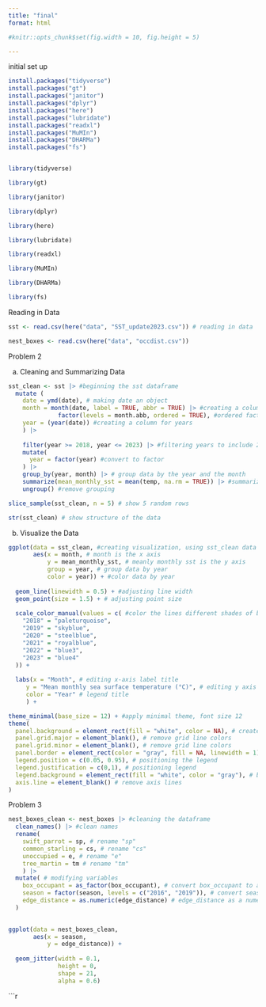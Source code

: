 ```yaml
---
title: "final"
format: html

#knitr::opts_chunk$set(fig.width = 10, fig.height = 5)

---
```

initial set up 
```r

install.packages("tidyverse")
install.packages("gt")
install.packages("janitor")
install.packages("dplyr")
install.packages("here")
install.packages("lubridate")
install.packages("readxl")
install.packages("MuMIn")
install.packages("DHARMa")
install.packages("fs")


library(tidyverse)  

library(gt)

library(janitor)

library(dplyr)

library(here) 

library(lubridate) 

library(readxl)  

library(MuMIn) 

library(DHARMa) 

library(fs) 
```


Reading in Data 
```r
sst <- read.csv(here("data", "SST_update2023.csv")) # reading in data 

nest_boxes <- read.csv(here("data", "occdist.csv"))

```


Problem 2 

(a) Cleaning and Summarizing Data 
```r
sst_clean <- sst |> #beginning the sst dataframe
  mutate (
    date = ymd(date), # making date an object 
    month = month(date, label = TRUE, abbr = TRUE) |> #creating a column for months
              factor(levels = month.abb, ordered = TRUE), #ordered factor for months 
    year = (year(date)) #creating a column for years 
    ) |> 
      
    filter(year >= 2018, year <= 2023) |> #filtering years to include 2018 - 2023 
    mutate(
      year = factor(year) #convert to factor 
    ) |> 
    group_by(year, month) |> # group data by the year and the month 
    summarize(mean_monthly_sst = mean(temp, na.rm = TRUE)) |> #summarize the mean monthly sst 
    ungroup() #remove grouping 

slice_sample(sst_clean, n = 5) # show 5 random rows 

str(sst_clean) # show structure of the data 


```


(b) Visualize the Data 
```r

ggplot(data = sst_clean, #creating visualization, using sst_clean data frame
       aes(x = month, # month is the x axis 
           y = mean_monthly_sst, # meanly monthly sst is the y axis 
           group = year, # group data by year 
           color = year)) + #color data by year
  
  geom_line(linewidth = 0.5) + #adjusting line width 
  geom_point(size = 1.5) + # adjusting point size
  
  scale_color_manual(values = c( #color the lines different shades of blue
    "2018" = "paleturquoise",
    "2019" = "skyblue",
    "2020" = "steelblue",
    "2021" = "royalblue",
    "2022" = "blue3",
    "2023" = "blue4"  
  )) + 
  
  labs(x = "Month", # editing x-axis label title
     y = "Mean monthly sea surface temperature (°C)", # editing y axis label title
     color = "Year" # legend title 
     ) + 

theme_minimal(base_size = 12) + #apply minimal theme, font size 12 
theme(
  panel.background = element_rect(fill = "white", color = NA), # create a white background 
  panel.grid.major = element_blank(), # remove grid line colors
  panel.grid.minor = element_blank(), # remove grid line colors 
  panel.border = element_rect(color = "gray", fill = NA, linewidth = 1), # add a border color 
  legend.position = c(0.05, 0.95), # positioning the legend 
  legend.justification = c(0,1), # positioning legend
  legend.background = element_rect(fill = "white", color = "gray"), # background and border colors for the legend
  axis.line = element_blank() # remove axis lines
)
```

Problem 3

```r
nest_boxes_clean <- nest_boxes |> #cleaning the dataframe 
  clean_names() |> #clean names 
  rename( 
    swift_parrot = sp, # rename "sp"
    common_starling = cs, # rename "cs"
    unoccupied = e, # rename "e" 
    tree_martin = tm # rename "tm"
    ) |> 
  mutate( # modifying variables 
    box_occupant = as_factor(box_occupant), # convert box_occupant to a factor 
    season = factor(season, levels = c("2016", "2019")), # convert season to an ordered factor 
    edge_distance = as.numeric(edge_distance) # edge_distance as a numeric variable 
  )
  
```

```r
ggplot(data = nest_boxes_clean,
       aes(x = season, 
           y = edge_distance)) + 
  
  geom_jitter(width = 0.1, 
              height = 0, 
              shape = 21,
              alpha = 0.6)
```


```r
